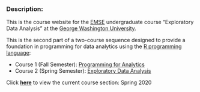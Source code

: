 ### Description:

This is the course website for the [EMSE](https://www.emse.seas.gwu.edu/) undergraduate course "Exploratory Data Analysis" at the [George Washington University](https://www.gwu.edu/).

This is the second part of a two-course sequence designed to provide a foundation in programming for data analytics using the [R programming language](https://www.r-project.org/):

- Course 1 (Fall Semester): [Programming for Analytics](https://emse-p4a-gwu.github.io)
- Course 2 (Spring Semester): [Exploratory Data Analysis](https://emse-eda-gwu.github.io)

Click [**here**](https://emse-eda-gwu.github.io/2020-Spring) to view the current course section: Spring 2020
